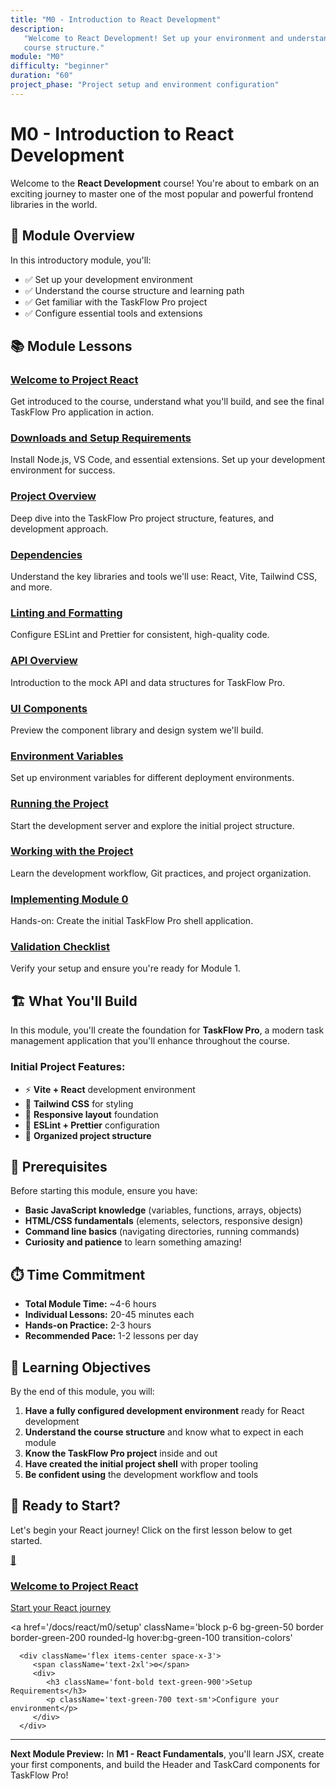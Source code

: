```yaml
---
title: "M0 - Introduction to React Development"
description:
   "Welcome to React Development! Set up your environment and understand the
   course structure."
module: "M0"
difficulty: "beginner"
duration: "60"
project_phase: "Project setup and environment configuration"
---
```


# M0 - Introduction to React Development

Welcome to the **React Development** course! You're about to embark on an
exciting journey to master one of the most popular and powerful frontend
libraries in the world.

## 🎯 Module Overview

In this introductory module, you'll:

-  ✅ Set up your development environment
-  ✅ Understand the course structure and learning path
-  ✅ Get familiar with the TaskFlow Pro project
-  ✅ Configure essential tools and extensions

## 📚 Module Lessons

### [Welcome to Project React](/docs/react/m0/welcome)

Get introduced to the course, understand what you'll build, and see the final
TaskFlow Pro application in action.

### [Downloads and Setup Requirements](/docs/react/m0/setup)

Install Node.js, VS Code, and essential extensions. Set up your development
environment for success.

### [Project Overview](/docs/react/m0/overview)

Deep dive into the TaskFlow Pro project structure, features, and development
approach.

### [Dependencies](/docs/react/m0/dependencies)

Understand the key libraries and tools we'll use: React, Vite, Tailwind CSS, and
more.

### [Linting and Formatting](/docs/react/m0/linting)

Configure ESLint and Prettier for consistent, high-quality code.

### [API Overview](/docs/react/m0/api)

Introduction to the mock API and data structures for TaskFlow Pro.

### [UI Components](/docs/react/m0/components)

Preview the component library and design system we'll build.

### [Environment Variables](/docs/react/m0/environment)

Set up environment variables for different deployment environments.

### [Running the Project](/docs/react/m0/running)

Start the development server and explore the initial project structure.

### [Working with the Project](/docs/react/m0/workflow)

Learn the development workflow, Git practices, and project organization.

### [Implementing Module 0](/docs/react/m0/implementation)

Hands-on: Create the initial TaskFlow Pro shell application.

### [Validation Checklist](/docs/react/m0/validation)

Verify your setup and ensure you're ready for Module 1.

## 🏗️ What You'll Build

In this module, you'll create the foundation for **TaskFlow Pro**, a modern task
management application that you'll enhance throughout the course.

### Initial Project Features:

-  ⚡ **Vite + React** development environment
-  🎨 **Tailwind CSS** for styling
-  📱 **Responsive layout** foundation
-  🔧 **ESLint + Prettier** configuration
-  📂 **Organized project structure**

## 🔧 Prerequisites

Before starting this module, ensure you have:

-  **Basic JavaScript knowledge** (variables, functions, arrays, objects)
-  **HTML/CSS fundamentals** (elements, selectors, responsive design)
-  **Command line basics** (navigating directories, running commands)
-  **Curiosity and patience** to learn something amazing!

## ⏱️ Time Commitment

-  **Total Module Time:** ~4-6 hours
-  **Individual Lessons:** 20-45 minutes each
-  **Hands-on Practice:** 2-3 hours
-  **Recommended Pace:** 1-2 lessons per day

## 🎯 Learning Objectives

By the end of this module, you will:

1. **Have a fully configured development environment** ready for React
   development
2. **Understand the course structure** and know what to expect in each module
3. **Know the TaskFlow Pro project** inside and out
4. **Have created the initial project shell** with proper tooling
5. **Be confident using** the development workflow and tools

## 🚀 Ready to Start?

Let's begin your React journey! Click on the first lesson below to get started.

<div className='grid grid-cols-1 md:grid-cols-2 gap-4 mt-8'>
   <a
      href='/docs/react/m0/welcome'
      className='block p-6 bg-blue-50 border border-blue-200 rounded-lg hover:bg-blue-100 transition-colors'
   >
      <div className='flex items-center space-x-3'>
         <span className='text-2xl'>👋</span>
         <div>
            <h3 className='font-bold text-blue-900'>
               Welcome to Project React
            </h3>
            <p className='text-blue-700 text-sm'>Start your React journey</p>
         </div>
      </div>
   </a>

   <a
      href='/docs/react/m0/setup'
      className='block p-6 bg-green-50 border border-green-200 rounded-lg hover:bg-green-100 transition-colors'
   >
      <div className='flex items-center space-x-3'>
         <span className='text-2xl'>⚙️</span>
         <div>
            <h3 className='font-bold text-green-900'>Setup Requirements</h3>
            <p className='text-green-700 text-sm'>Configure your environment</p>
         </div>
      </div>
   </a>
</div>

---

**Next Module Preview:** In **M1 - React Fundamentals**, you'll learn JSX,
create your first components, and build the Header and TaskCard components for
TaskFlow Pro!
